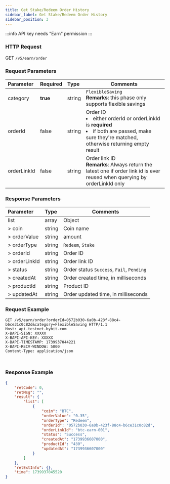 ```yaml
---
title: Get Stake/Redeem Order History
sidebar_label: Get Stake/Redeem Order History
sidebar_position: 3
---
```

:::info
API key needs "Earn" permission
:::

### HTTP Request
GET `/v5/earn/order`

### Request Parameters
| Parameter | Required | Type | Comments|
|:----- |:-------|:-----|------ |
|category|**true**|string|`FlexibleSaving`<br/>**Remarks**: this phase only supports flexible savings|
|orderId|false|string|Order ID <li>either orderId or orderLinkId is **required**</li><li>if both are passed, make sure they're matched, otherwise returning empty result</li>|
|orderLinkId|false|string|Order link ID<br/>**Remarks**: Always return the latest one if order link id is ever reused when querying by orderLinkId only|

### Response Parameters
| Parameter | Type | Comments|
|:----- |:-----|----- |
|list|array|Object|
|> coin|string |Coin name |
|> orderValue|string |amount|
|> orderType|string |`Redeem`, `Stake`|
|> orderId|string |Order ID|
|> orderLinkId|string |Order link ID|
|> status|string |Order status `Success`, `Fail`, `Pending`|
|> createdAt|string |Order created time, in milliseconds|
|> productId|string |Product ID|
|> updatedAt|string |Order updated time, in milliseconds|

### Request Example

<Tabs groupId="programming-languages">
<TabItem value="http" label="HTTP">

```http
GET /v5/earn/order?orderId=0572b030-6a0b-423f-88c4-b6ce31c0c82d&category=FlexibleSaving HTTP/1.1
Host: api-testnet.bybit.com
X-BAPI-SIGN: XXXXX
X-BAPI-API-KEY: XXXXX
X-BAPI-TIMESTAMP: 1739937044221
X-BAPI-RECV-WINDOW: 5000
Content-Type: application/json
```

</TabItem>
<TabItem value="python" label="Python">

```python

```

</TabItem>

<TabItem value="Node" label="Node.js">

```n4js

```

</TabItem>
</Tabs>

### Response Example

```json
{
    "retCode": 0,
    "retMsg": "",
    "result": {
        "list": [
            {
                "coin": "BTC",
                "orderValue": "0.35",
                "orderType": "Redeem",
                "orderId": "0572b030-6a0b-423f-88c4-b6ce31c0c82d",
                "orderLinkId": "btc-earn-001",
                "status": "Success",
                "createdAt": "1739936607000",
                "productId": "430",
                "updatedAt": "1739936607000"
            }
        ]
    },
    "retExtInfo": {},
    "time": 1739937045520
}
```

